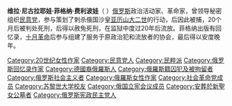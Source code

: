 {{Unreferenced|time=2021-03-26T10:03:54+00:00}}
'''维拉·尼古拉耶娃·菲格纳·费利波娃'''（{{lang-ru|Ве́ра Никола́евна Фи́гнер Фили́ппова}} {{bd|1852年|6月25日|1942年|6月15日}}）[[俄罗斯|俄罗斯]]政治活动家、革命家，曾领导秘密组织[[民意党|民意党]]，参与策划了刺杀俄国沙皇[[亚历山大二世_(俄国)|亚历山大二世]]的行动，后因此被捕，20个月后被判处死刑，后得以赦免死刑，在监狱中度过20年后流放。菲格纳出版有回忆录，[[十月革命|十月革命]]后参与组建了服务于原政治犯和流放者的协会，最后得以安度晚年。

{{DEFAULTSORT: Figner, Vera}}
[[Category:20世纪女性作家|Category:20世纪女性作家]]
[[Category:民意党人|Category:民意党人]]
[[Category:民粹派|Category:民粹派]]
[[Category:俄罗斯回忆录作家|Category:俄罗斯回忆录作家]]
[[Category:德國裔俄羅斯人|Category:德國裔俄羅斯人]]
[[Category:俄羅斯籍囚犯及被拘留者|Category:俄羅斯籍囚犯及被拘留者]]
[[Category:俄罗斯社会主义者|Category:俄罗斯社会主义者]]
[[Category:俄羅斯女性作家|Category:俄羅斯女性作家]]
[[Category:社会革命党成员|Category:社会革命党成员]]
[[Category:苏黎世大学校友|Category:苏黎世大学校友]]
[[Category:俄国立宪会议成员|Category:俄国立宪会议成员]]
[[Category:安葬於新聖女公墓者|Category:安葬於新聖女公墓者]]
[[Category:俄罗斯宪政民主党人|Category:俄罗斯宪政民主党人]]